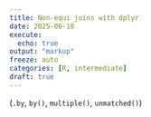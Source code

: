 ```yaml
---
title: Non-equi joins with dplyr
date: 2025-06-18
execute: 
  echo: true
output: "markup"
freeze: auto
categories: [R, intermediate]
draft: true
---
```


(`.by`, `by()`, `multiple()`, `unmatched()`)